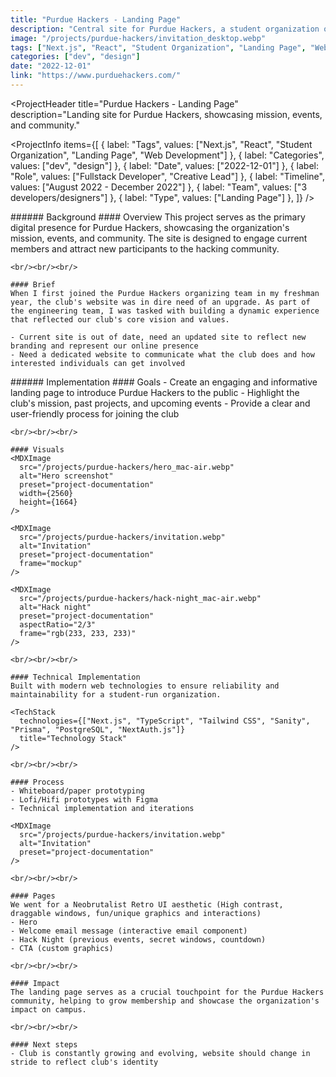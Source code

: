 ```yaml
---
title: "Purdue Hackers - Landing Page"
description: "Central site for Purdue Hackers, a student organization of more than 1000 members who build & ship kick-ass creative projects."
image: "/projects/purdue-hackers/invitation_desktop.webp"
tags: ["Next.js", "React", "Student Organization", "Landing Page", "Web Development"]
categories: ["dev", "design"]
date: "2022-12-01"
link: "https://www.purduehackers.com/"
---
```


<MDXImage
  src="/projects/purdue-hackers/hero_mac-air.webp" 
  alt="Hero screenshot" 
  preset="header"
  width={2560}
  height={1664}
  frame="mockup"
/>

<ProjectHeader
  title="Purdue Hackers - Landing Page"
  description="Landing site for Purdue Hackers, showcasing mission, events, and community."
>
  <ProjectInfo
    items={[
      { label: "Tags", values: ["Next.js", "React", "Student Organization", "Landing Page", "Web Development"] },
      { label: "Categories", values: ["dev", "design"] },
      { label: "Date", values: ["2022-12-01"] },
      { label: "Role", values: ["Fullstack Developer", "Creative Lead"] },
      { label: "Timeline", values: ["August 2022 - December 2022"] },
      { label: "Team", values: ["3 developers/designers"] },
      { label: "Type", values: ["Landing Page"] },
    ]}
  />
</ProjectHeader>

<SplitSection>
  <SectionColumn size={4}>
    ###### Background
  </SectionColumn>
  <SectionColumn size={12}>
    #### Overview
    This project serves as the primary digital presence for Purdue Hackers, showcasing the organization's mission, events, and community. The site is designed to engage current members and attract new participants to the hacking community.

    <br/><br/><br/>

    #### Brief
    When I first joined the Purdue Hackers organizing team in my freshman year, the club's website was in dire need of an upgrade. As part of the engineering team, I was tasked with building a dynamic experience that reflected our club's core vision and values.

    - Current site is out of date, need an updated site to reflect new branding and represent our online presence
    - Need a dedicated website to communicate what the club does and how interested individuals can get involved
  </SectionColumn>
  <SectionColumn size={2}>
  </SectionColumn>
</SplitSection>

<SplitSection>
  <SectionColumn size={4}>
    ###### Implementation
  </SectionColumn>
  <SectionColumn size={12}>
    #### Goals
    - Create an engaging and informative landing page to introduce Purdue Hackers to the public
    - Highlight the club's mission, past projects, and upcoming events
    - Provide a clear and user-friendly process for joining the club

    <br/><br/><br/>

    #### Visuals
    <MDXImage
      src="/projects/purdue-hackers/hero_mac-air.webp" 
      alt="Hero screenshot" 
      preset="project-documentation"
      width={2560}
      height={1664}
    />

    <MDXImage 
      src="/projects/purdue-hackers/invitation.webp" 
      alt="Invitation" 
      preset="project-documentation"
      frame="mockup"
    />

    <MDXImage
      src="/projects/purdue-hackers/hack-night_mac-air.webp" 
      alt="Hack night" 
      preset="project-documentation"
      aspectRatio="2/3"
      frame="rgb(233, 233, 233)"
    />

    <br/><br/><br/>

    #### Technical Implementation
    Built with modern web technologies to ensure reliability and maintainability for a student-run organization.

    <TechStack 
      technologies={["Next.js", "TypeScript", "Tailwind CSS", "Sanity", "Prisma", "PostgreSQL", "NextAuth.js"]}
      title="Technology Stack"
    />

    <br/><br/><br/>

    #### Process
    - Whiteboard/paper prototyping
    - Lofi/Hifi prototypes with Figma
    - Technical implementation and iterations

    <MDXImage
      src="/projects/purdue-hackers/invitation.webp" 
      alt="Invitation" 
      preset="project-documentation"
    />

    <br/><br/><br/>

    #### Pages
    We went for a Neobrutalist Retro UI aesthetic (High contrast, draggable windows, fun/unique graphics and interactions)
    - Hero 
    - Welcome email message (interactive email component)
    - Hack Night (previous events, secret windows, countdown)
    - CTA (custom graphics)

    <br/><br/><br/>

    #### Impact
    The landing page serves as a crucial touchpoint for the Purdue Hackers community, helping to grow membership and showcase the organization's impact on campus.

    <br/><br/><br/>

    #### Next steps
    - Club is constantly growing and evolving, website should change in stride to reflect club's identity
  </SectionColumn>
  <SectionColumn size={2}>
  </SectionColumn>
</SplitSection>